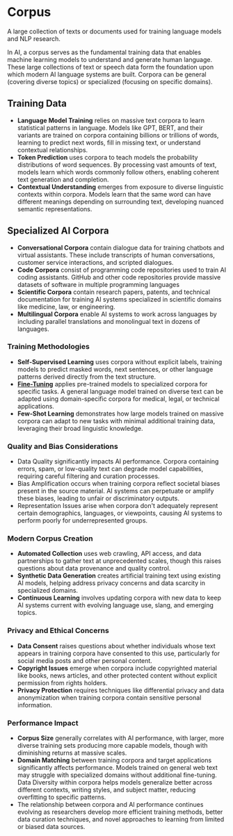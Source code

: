 # Corpus

A large collection of texts or documents used for training language models and NLP research.

In AI, a corpus serves as the fundamental training data that enables machine learning models to understand and generate human language. These large collections of text or speech data form the foundation upon which modern AI language systems are built. Corpora can be general (covering diverse topics) or specialized (focusing on specific domains).

## Training Data
- **Language Model Training** relies on massive text corpora to learn statistical patterns in language. Models like GPT, BERT, and their variants are trained on corpora containing billions or trillions of words, learning to predict next words, fill in missing text, or understand contextual relationships.
- **Token Prediction** uses corpora to teach models the probability distributions of word sequences. By processing vast amounts of text, models learn which words commonly follow others, enabling coherent text generation and completion.
- **Contextual Understanding** emerges from exposure to diverse linguistic contexts within corpora. Models learn that the same word can have different meanings depending on surrounding text, developing nuanced semantic representations.


## Specialized AI Corpora
- **Conversational Corpora** contain dialogue data for training chatbots and virtual assistants. These include transcripts of human conversations, customer service interactions, and scripted dialogues.
- **Code Corpora** consist of programming code repositories used to train AI coding assistants. GitHub and other code repositories provide massive datasets of software in multiple programming languages
- **Scientific Corpora** contain research papers, patents, and technical documentation for training AI systems specialized in scientific domains like medicine, law, or engineering.
- **Multilingual Corpora** enable AI systems to work across languages by including parallel translations and monolingual text in dozens of languages.

### Training Methodologies
- **Self-Supervised Learning** uses corpora without explicit labels, training models to predict masked words, next sentences, or other language patterns derived directly from the text structure.
- **[Fine-Tuning](F/fine-tuning.mdx)** applies pre-trained models to specialized corpora for specific tasks. A general language model trained on diverse text can be adapted using domain-specific corpora for medical, legal, or technical applications.
- **Few-Shot Learning** demonstrates how large models trained on massive corpora can adapt to new tasks with minimal additional training data, leveraging their broad linguistic knowledge.

### Quality and Bias Considerations
- Data Quality significantly impacts AI performance. Corpora containing errors, spam, or low-quality text can degrade model capabilities, requiring careful filtering and curation processes.
- Bias Amplification occurs when training corpora reflect societal biases present in the source material. AI systems can perpetuate or amplify these biases, leading to unfair or discriminatory outputs.
- Representation Issues arise when corpora don't adequately represent certain demographics, languages, or viewpoints, causing AI systems to perform poorly for underrepresented groups.

### Modern Corpus Creation
- **Automated Collection** uses web crawling, API access, and data partnerships to gather text at unprecedented scales, though this raises questions about data provenance and quality control.
- **Synthetic Data Generation** creates artificial training text using existing AI models, helping address privacy concerns and data scarcity in specialized domains.
- **Continuous Learning** involves updating corpora with new data to keep AI systems current with evolving language use, slang, and emerging topics.

### Privacy and Ethical Concerns
- **Data Consent** raises questions about whether individuals whose text appears in training corpora have consented to this use, particularly for social media posts and other personal content.
- **Copyright Issues** emerge when corpora include copyrighted material like books, news articles, and other protected content without explicit permission from rights holders.
- **Privacy Protection** requires techniques like differential privacy and data anonymization when training corpora contain sensitive personal information.

###  Performance Impact
- **Corpus Size** generally correlates with AI performance, with larger, more diverse training sets producing more capable models, though with diminishing returns at massive scales.
- **Domain Matching** between training corpora and target applications significantly affects performance. Models trained on general web text may struggle with specialized domains without additional fine-tuning.
Data Diversity within corpora helps models generalize better across different contexts, writing styles, and subject matter, reducing overfitting to specific patterns.
- The relationship between corpora and AI performance continues evolving as researchers develop more efficient training methods, better data curation techniques, and novel approaches to learning from limited or biased data sources.